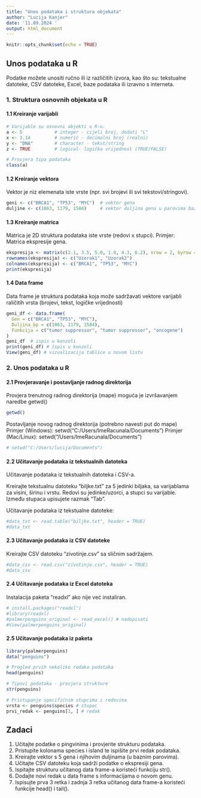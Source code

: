 ```yaml
---
title: "Unos podataka i struktura objekata"
author: "Lucija Kanjer"
date: '11.09.2024 '
output: html_document
---
```


```r
knitr::opts_chunk$set(echo = TRUE)
```

## Unos podataka u R

Podatke možete unositi ručno ili iz različitih izvora, kao što su: tekstualne datoteke, CSV datoteke, Excel, baze podataka ili izravno s interneta.

### 1. Struktura osnovnih objekata u R

#### 1.1 Kreiranje varijabli

```r
# Varijable su osnovni objekti u R-u.
a <- 5            # integer - cijeli broj, dodati "L"
x <- 3.14         # numeric - decimalni broj (realni)
y <- "DNA"        # character - tekst/string
z <- TRUE         # logical- logička vrijednost (TRUE/FALSE)

# Provjera tipa podataka
class(a)
```

#### 1.2 Kreiranje vektora

Vektor je niz elemenata iste vrste (npr. svi brojevi ili svi tekstovi/stringovi).

```r
geni <- c("BRCA1", "TP53", "MYC")  # vektor gena
duljine <- c(1863, 1179, 1584)     # vektor duljina gena u parovima baza (bp)
```

#### 1.3 Kreiranje matrica

Matrica je 2D struktura podataka iste vrste (redovi x stupci). Primjer: Matrica ekspresije gena.

```r
ekspresija <- matrix(c(2.1, 3.5, 5.0, 1.8, 4.3, 6.2), nrow = 2, byrow = TRUE)
rownames(ekspresija) <- c("Uzorak1", "Uzorak2")
colnames(ekspresija) <- c("BRCA1", "TP53", "MYC")
print(ekspresija)
```

#### 1.4 Data frame

Data frame je struktura podataka koja može sadržavati vektore varijabli raličitih vrsta (brojevi, tekst, logičke vrijednosti)

```r
geni_df <- data.frame(
  Gen = c("BRCA1", "TP53", "MYC"),
  Duljina_bp = c(1863, 1179, 1584),
  Funkcija = c("tumor suppressor", "tumor suppressor", "oncogene")
)
geni_df  # ispis u konzoli
print(geni_df) # ispis u konzoli
View(geni_df) # vizualizacija tablice u novom listu
```

### 2. Unos podataka u R

#### 2.1 Provjeravanje i postavljanje radnog direktorija

Provjera trenutnog radnog direktorija (mape) moguća je izvršavanjem naredbe getwd()

```r
getwd()
```

Postavljanje novog radnog direktorija (potrebno navesti put do mape) Primjer (Windows): setwd("C:/Users/ImeRacunala/Documents") Primjer (Mac/Linux): setwd("/Users/ImeRacunala/Documents")

```r
# setwd("C:/Users/lucija/Documents")
```

#### 2.2 Učitavanje podataka iz tekstualnih datoteka

Učitavanje podataka iz tekstualnih datoteka i CSV-a.

Kreirajte tekstualnu datoteku "biljke.txt" za 5 jedinki biljaka, sa varijablama za visini, širinu i vrstu. Redovi su jedinke/uzorci, a stupci su varijable. Između stupaca upisujete razmak "Tab".

Učitavanje podataka iz tekstualne datoteke:

```r
#data_txt <- read.table("biljke.txt", header = TRUE)
#data_txt
```

#### 2.3 Učitavanje podataka iz CSV datoteke

Kreirajte CSV datoteku "zivotinje.csv" sa sličnim sadržajem.

```r
#data_csv <- read.csv("zivotinje.csv", header = TRUE)
#data_csv
```

#### 2.4 Učitavanje podataka iz Excel datoteka

Instalacija paketa "readxl" ako nije već instaliran.

```r
# install.packages("readxl")
#library(readxl)
#palmerpenguins_original <- read_excel() # nadopisati
#View(palmerpenguins_original)
```

#### 2.5 Učitavanje podataka iz paketa

```r
library(palmerpenguins)
data("penguins")

# Pregled prvih nekoliko redaka podataka
head(penguins)

# Tipovi podataka - provjera strukture
str(penguins)

# Pristupanje specifičnim stupcima i redovima
vrsta <- penguins$species # stupac
prvi_redak <- penguins[1, ] # redak
```

## Zadaci

1.  Učitajte podatke o pingvinima i provjerite strukturu podataka.
2.  Pristupite kolonama species i island te ispišite prvi redak podataka.
3.  Kreirajte vektor s 5 gena i njihovim duljinama (u baznim parovima).
4.  Učitajte CSV datoteku koja sadrži podatke o ekspresiji gena.
5.  Ispitajte strukturu učitanog data frame-a koristeći funkciju str().
6.  Dodajte novi redak u data frame s informacijama o novom genu.
7.  Ispisujte prva 3 retka i zadnja 3 retka učitanog data frame-a koristeći funkcije head() i tail().
